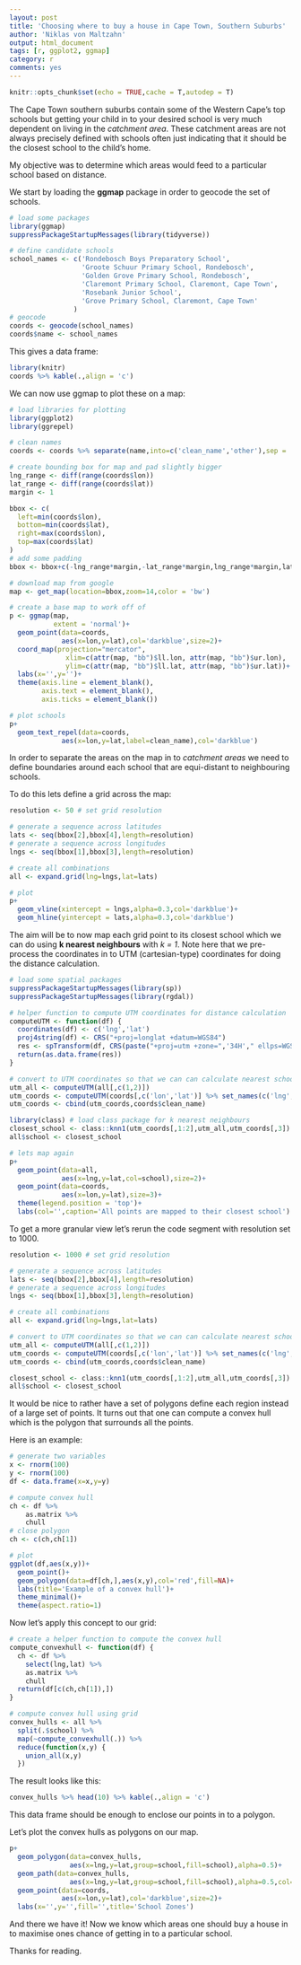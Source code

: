 ```yaml
---
layout: post
title: 'Choosing where to buy a house in Cape Town, Southern Suburbs'
author: 'Niklas von Maltzahn'
output: html_document
tags: [r, ggplot2, ggmap]
category: r
comments: yes
---
```


```r
knitr::opts_chunk$set(echo = TRUE,cache = T,autodep = T)
```

The Cape Town southern suburbs contain some of the Western Cape's top schools but getting your child in to your desired school is very much dependent on living in the *catchment area*. These catchment areas are not always precisely defined with schools often just indicating that it should be the closest school to the child's home.

My objective was to determine which areas would feed to a particular school based on distance.

We start by loading the **ggmap** package in order to geocode the set of schools.

```r
# load some packages
library(ggmap)
suppressPackageStartupMessages(library(tidyverse))

# define candidate schools
school_names <- c('Rondebosch Boys Preparatory School',
                  'Groote Schuur Primary School, Rondebosch',
                  'Golden Grove Primary School, Rondebosch',
                  'Claremont Primary School, Claremont, Cape Town',
                  'Rosebank Junior School',
                  'Grove Primary School, Claremont, Cape Town'
                )
# geocode
coords <- geocode(school_names)
coords$name <- school_names

```

This gives a data frame:

```r
library(knitr)
coords %>% kable(.,align = 'c')
```

We can now use ggmap to plot these on a map:

```r
# load libraries for plotting
library(ggplot2)
library(ggrepel)

# clean names
coords <- coords %>% separate(name,into=c('clean_name','other'),sep = ',',remove = F)

# create bounding box for map and pad slightly bigger
lng_range <- diff(range(coords$lon))
lat_range <- diff(range(coords$lat))
margin <- 1

bbox <- c(
  left=min(coords$lon),
  bottom=min(coords$lat),
  right=max(coords$lon),
  top=max(coords$lat)
)
# add some padding
bbox <- bbox+c(-lng_range*margin,-lat_range*margin,lng_range*margin,lat_range*margin)

# download map from google
map <- get_map(location=bbox,zoom=14,color = 'bw')

# create a base map to work off of
p <- ggmap(map,
           extent = 'normal')+
  geom_point(data=coords,
             aes(x=lon,y=lat),col='darkblue',size=2)+
  coord_map(projection="mercator", 
              xlim=c(attr(map, "bb")$ll.lon, attr(map, "bb")$ur.lon),
              ylim=c(attr(map, "bb")$ll.lat, attr(map, "bb")$ur.lat))+
  labs(x='',y='')+
  theme(axis.line = element_blank(),
        axis.text = element_blank(),
        axis.ticks = element_blank())

# plot schools
p+
  geom_text_repel(data=coords,
             aes(x=lon,y=lat,label=clean_name),col='darkblue')


```

In order to separate the areas on the map in to *catchment areas* we need to define boundaries around each school that are equi-distant to neighbouring schools.

To do this lets define a grid across the map:

```r
resolution <- 50 # set grid resolution

# generate a sequence across latitudes
lats <- seq(bbox[2],bbox[4],length=resolution)
# generate a sequence across longitudes
lngs <- seq(bbox[1],bbox[3],length=resolution)

# create all combinations
all <- expand.grid(lng=lngs,lat=lats)

# plot
p+
  geom_vline(xintercept = lngs,alpha=0.3,col='darkblue')+
  geom_hline(yintercept = lats,alpha=0.3,col='darkblue')
```

The aim will be to now map each grid point to its closest school which we can do using **k nearest neighbours** with *k = 1*. Note here that we pre-process the coordinates in to UTM (cartesian-type) coordinates for doing the distance calculation.

```r
# load some spatial packages
suppressPackageStartupMessages(library(sp))
suppressPackageStartupMessages(library(rgdal))

# helper function to compute UTM coordinates for distance calculation
computeUTM <- function(df) {
  coordinates(df) <- c('lng','lat')
  proj4string(df) <- CRS("+proj=longlat +datum=WGS84")
  res <- spTransform(df, CRS(paste("+proj=utm +zone=",'34H'," ellps=WGS84",sep='')))
  return(as.data.frame(res))
}

# convert to UTM coordinates so that we can can calculate nearest schools
utm_all <- computeUTM(all[,c(1,2)])
utm_coords <- computeUTM(coords[,c('lon','lat')] %>% set_names(c('lng','lat')) )
utm_coords <- cbind(utm_coords,coords$clean_name)

library(class) # load class package for k nearest neighbours
closest_school <- class::knn1(utm_coords[,1:2],utm_all,utm_coords[,3])
all$school <- closest_school

# lets map again
p+
  geom_point(data=all,
             aes(x=lng,y=lat,col=school),size=2)+
  geom_point(data=coords,
             aes(x=lon,y=lat),size=3)+
  theme(legend.position = 'top')+
  labs(col='',caption='All points are mapped to their closest school')

```

To get a more granular view let's rerun the code segment with resolution set to 1000.

```r
resolution <- 1000 # set grid resolution

# generate a sequence across latitudes
lats <- seq(bbox[2],bbox[4],length=resolution)
# generate a sequence across longitudes
lngs <- seq(bbox[1],bbox[3],length=resolution)

# create all combinations
all <- expand.grid(lng=lngs,lat=lats)

# convert to UTM coordinates so that we can can calculate nearest schools
utm_all <- computeUTM(all[,c(1,2)])
utm_coords <- computeUTM(coords[,c('lon','lat')] %>% set_names(c('lng','lat')) )
utm_coords <- cbind(utm_coords,coords$clean_name)

closest_school <- class::knn1(utm_coords[,1:2],utm_all,utm_coords[,3])
all$school <- closest_school
```


It would be nice to rather have a set of polygons define each region instead of a large set of points. It turns out that one can compute a convex hull which is the polygon that surrounds all the points.

Here is an example:

```r

# generate two variables
x <- rnorm(100)
y <- rnorm(100)
df <- data.frame(x=x,y=y)

# compute convex hull
ch <- df %>% 
    as.matrix %>%
    chull
# close polygon
ch <- c(ch,ch[1])

# plot
ggplot(df,aes(x,y))+
  geom_point()+
  geom_polygon(data=df[ch,],aes(x,y),col='red',fill=NA)+
  labs(title='Example of a convex hull')+
  theme_minimal()+
  theme(aspect.ratio=1)

```

Now let's apply this concept to our grid:

```r
# create a helper function to compute the convex hull
compute_convexhull <- function(df) {
  ch <- df %>% 
    select(lng,lat) %>% 
    as.matrix %>%
    chull
  return(df[c(ch,ch[1]),])
}

# compute convex hull using grid
convex_hulls <- all %>% 
  split(.$school) %>% 
  map(~compute_convexhull(.)) %>% 
  reduce(function(x,y) {
    union_all(x,y)
  })
```

The result looks like this:

```r
convex_hulls %>% head(10) %>% kable(.,align = 'c')
```

This data frame should be enough to enclose our points in to a polygon.

Let's plot the convex hulls as polygons on our map.

```r
p+
  geom_polygon(data=convex_hulls,
               aes(x=lng,y=lat,group=school,fill=school),alpha=0.5)+
  geom_path(data=convex_hulls,
               aes(x=lng,y=lat,group=school,fill=school),alpha=0.5,col='white')+
  geom_point(data=coords,
             aes(x=lon,y=lat),col='darkblue',size=2)+
  labs(x='',y='',fill='',title='School Zones')
```

And there we have it! Now we know which areas one should buy a house in to maximise ones chance of getting in to a particular school.

Thanks for reading.